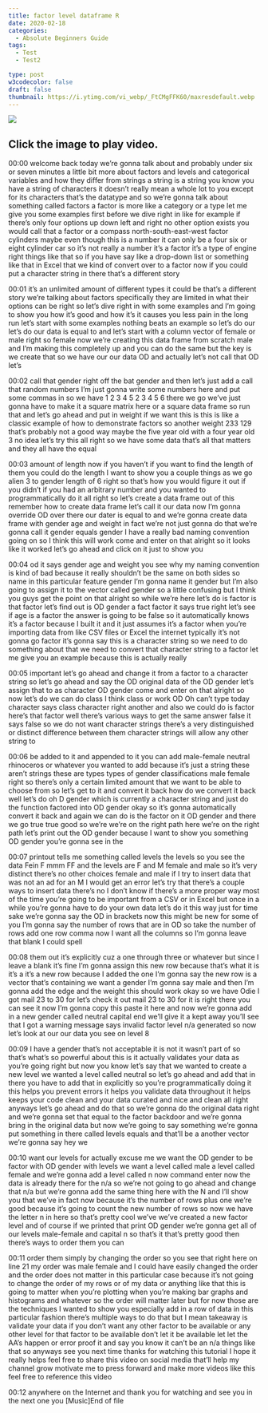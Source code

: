 ```yaml
---
title: factor level dataframe R
date: 2020-02-18
categories:
  - Absolute Beginners Guide
tags:
  - Test
  - Test2

type: post
w3codecolor: false
draft: false
thumbnail: https://i.ytimg.com/vi_webp/_FtCMgFFK60/maxresdefault.webp
---
```


<a href="https://www.youtube.com/watch?v=_FtCMgFFK60">
<picture><img src="https://i.ytimg.com/vi_webp/_FtCMgFFK60/maxresdefault.webp"></picture>
</a>



## Click the image to play video.



00:00
welcome back today we're gonna talk about and probably under six or seven
minutes a little bit more about factors and levels and categorical variables and
how they differ from strings a string is a string you know you have a string of
characters it doesn't really mean a whole lot to you except for its
characters that's the datatype and so we're gonna talk about something called
factors a factor is more like a category or a type let me give you some examples
first before we dive right in like for example if there's only four
options up down left and right no other option exists you would call that a
factor or a compass north-south-east-west factor cylinders
maybe even though this is a number it can only be a four six or eight cylinder
car so it's not really a number it's a factor it's a type of engine right
things like that so if you have say like a drop-down list
or something like that in Excel that we kind of convert over to a factor now if
you could put a character string in there that's a different story

00:01
it's an unlimited amount of different types it could be that's a different
story we're talking about factors specifically they are limited in what
their options can be right so let's dive right in with some examples and I'm
going to show you how it's good and how it's it causes you less pain in the long
run let's start with some examples nothing beats an example so let's do our
let's do our data is equal to and let's start with a column vector of female or
male right so female now we're creating this data frame from scratch male and
I'm making this completely up and you can do the same but the key is we create
that so we have our our data OD and actually let's not call that OD let's

00:02
call that gender right off the bat gender and then let's just add a call
that random numbers I'm just gonna write
some numbers here and put some commas in so we have 1 2 3 4 5 2 3 4 5 6 there we
go we've just gonna have to make it a square matrix here or a square data
frame so run that and let's go ahead and
put in weight if we want this is this is like a classic example of how to
demonstrate factors so another weight 233 129 that's probably not a good way
maybe the five year old with a four year old 3 no idea let's try this all right
so we have some data that's all that matters and they all have the equal

00:03
amount of length now if you haven't if you want to find the length of them you
could do the length I want to show you a couple things as we go
alien 3 to gender length of 6 right so that's how you would figure it out if
you didn't if you had an arbitrary number and you wanted to
programmatically do it all right so let's create a data frame out of this
remember how to create data frame let's call it our data now I'm gonna override
OD over there our dater is equal to and we're gonna
create data frame with gender age and weight in fact we're not just gonna do
that we're gonna call it gender equals gender I have a really bad naming
convention going on so I think this will work come and enter on that alright so
it looks like it worked let's go ahead and click on it just to show you

00:04
od it says gender age and weight you see why my naming convention is kind of bad
because it really shouldn't be the same on both sides so name in this particular
feature gender I'm gonna name it gender but I'm also going to assign it to the
vector called gender so a little confusing but I think you
guys get the point on that alright so while we're here let's do is factor is
that factor let's find out is OD gender a fact factor it says true right
let's see if age is a factor the answer is going to be false so it automatically
knows it's a factor because I built it and it just assumes it's a factor when
you're importing data from like CSV files or Excel the internet typically
it's not gonna go factor it's gonna say this is a character string so we need to
do something about that we need to convert that character string to a
factor let me give you an example because this is actually really

00:05
important let's go ahead and change it from a factor to a character string so
let's go ahead and say the OD original data of the OD gender let's assign that
to as character OD gender come and enter on that alright so now let's do we can
do class I think class or work OD Oh can't type today character says class
character right another and also we could do is factor here's that factor
well there's various ways to get the same answer false it says false so we do
not want character strings there's a very distinguished or distinct
difference between them character strings will allow any other string to

00:06
be added to it and appended to it you can add male-female neutral rhinoceros
or whatever you wanted to add because it's just a string these aren't strings
these are types types of gender classifications male female right so
there's only a certain limited amount that we want to be able to choose from
so let's get to it and convert it back how do we convert it back
well let's do oh D gender which is currently a character string and just do
the function factored into OD gender okay so it's gonna automatically convert
it back and again we can do is the factor on it
OD gender and there we go true true good so we're we're on the right path here
we're on the right path let's print out the OD gender because I
want to show you something OD gender you're gonna see in the

00:07
printout tells me something called levels the levels so you see the data
Fein F mmm FF and the levels are F and M female and male so it's very distinct
there's no other choices female and male if I try to insert data that was not an
ad for an M I would get an error let's try that there's a couple ways to insert
data there's no I don't know if there's a more proper way most of the time
you're going to be important from a CSV or in Excel but once in a while you're
gonna have to do your own data let's do it this way just for time sake we're
gonna say the OD in brackets now this might be new for some of you I'm gonna
say the number of rows that are in OD so take the number of rows add one row
comma now I want all the columns so I'm gonna leave that blank I could spell

00:08
them out it's explicitly cuz a one through three or whatever but since I
leave a blank it's fine I'm gonna assign this new row because that's what it is
it's a it's a new row because I added the one I'm gonna say the new row is a
vector that's containing we want a gender I'm gonna say male and then I'm
gonna add the edge and the weight this should work
okay so we have Odie I got mail 23 to 30 for let's check it out
mail 23 to 30 for it is right there you can see it now I'm gonna copy this paste
it here and now we're gonna add in a new gender called neutral capital end we'll
give it a kept away you'll see that I got a warning message says invalid
factor level n/a generated so now let's look at our our data you see on level 8

00:09
I have a gender that's not acceptable it is not it wasn't part of so that's
what's so powerful about this is it actually validates your data as you're
going right but now you know let's say that we wanted to create a new level we
wanted a level called neutral so let's go ahead and add that in there you have
to add that in explicitly so you're programmatically doing it this helps you
prevent errors it helps you validate data throughout it helps keeps your code
clean and your data curated and nice and clean all right anyways let's go ahead
and do that so we're gonna do the original data right and we're gonna set
that equal to the factor backdoor and we're gonna bring in the original data
but now we're going to say something we're gonna put something in there
called levels equals and that'll be a another vector we're gonna say hey we

00:10
want our levels for actually excuse me we want the OD gender to be factor with
OD gender with levels we want a level called male a level called female and
we're gonna add a level called n now command enter now the data is already
there for the n/a so we're not going to go ahead and change that n/a but we're
gonna add the same thing here with the N
and I'll show you that we've in fact now
because it's the number of rows plus one we're good because it's going to count
the new number of rows so now we have the letter n in here so that's pretty
cool we've we've created a new factor level and of course if we printed that
print OD gender we're gonna get all of our levels male-female and capital n so
that's it that's pretty good then there's ways to order them you can

00:11
order them simply by changing the order so you see that right here on line 21 my
order was male female and I could have easily changed the order and the order
does not matter in this particular case because it's not going to change the
order of my rows or of my data or anything like that this is going to
matter when you're plotting when you're making bar graphs and histograms and
whatever so the order will matter later but for now those are the techniques I
wanted to show you especially add in a row of data in this
particular fashion there's multiple ways to do that but I mean takeaway is
validate your data if you don't want any other factor to be available or any
other level for that factor to be available don't let it be available let
let the AA's happen or error proof it and say you know it can't be an n/a
things like that so anyways see you next
time thanks for watching this tutorial I hope it really helps feel free to share
this video on social media that'll help my channel grow motivate me to press
forward and make more videos like this feel free to reference this video

00:12
anywhere on the Internet and thank you for watching and see you in the next one
you [Music]End of file

